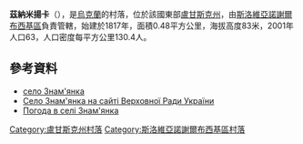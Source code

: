 {{coord|48|44|44|N|38|54|21|E|scale:100000|display=title}}

'''茲納米揚卡'''（{{lang-uk|Знам'янка}}），是[[烏克蘭|烏克蘭]]的村落，位於該國東部[[盧甘斯克州|盧甘斯克州]]，由[[斯洛維亞諾謝爾布西基區|斯洛維亞諾謝爾布西基區]]負責管轄，始建於1817年，面積0.48平方公里，海拔高度83米，2001年人口63，人口密度每平方公里130.4人。

==參考資料==
*[http://w1.c1.rada.gov.ua/pls/z7503/A005?rdat1=14.12.2013&rf7571=18597 село Знам'янка] {{Wayback|url=http://w1.c1.rada.gov.ua/pls/z7503/A005?rdat1=14.12.2013&rf7571=18597 |date=20131214130440 }}
* [http://w1.c1.rada.gov.ua/pls/z7503/A005?rdat1=14.12.2013&rf7571=18597 Село Знам'янка на сайті Верховної Ради України] {{Wayback|url=http://w1.c1.rada.gov.ua/pls/z7503/A005?rdat1=14.12.2013&rf7571=18597 |date=20131214130440 }}
* [http://weather.in.ua/ua/lyganskaja/9062 Погода в селі Знам'янка]

{{DEFAULTSORT:Знам'янка}}
[[Category:盧甘斯克州村落|Category:盧甘斯克州村落]]
[[Category:斯洛維亞諾謝爾布西基區村落|Category:斯洛維亞諾謝爾布西基區村落]]


{{Luhansk-geo-stub}}